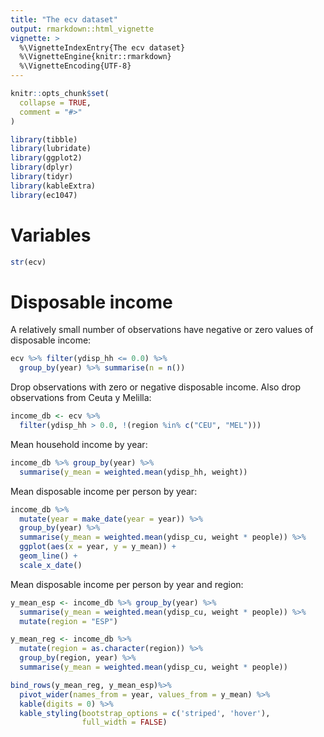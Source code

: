 ```yaml
---
title: "The ecv dataset"
output: rmarkdown::html_vignette
vignette: >
  %\VignetteIndexEntry{The ecv dataset}
  %\VignetteEngine{knitr::rmarkdown}
  %\VignetteEncoding{UTF-8}
---
```


```r
knitr::opts_chunk$set(
  collapse = TRUE,
  comment = "#>"
)
```

```r
library(tibble)
library(lubridate)
library(ggplot2)
library(dplyr)
library(tidyr)
library(kableExtra)
library(ec1047)
```

# Variables
```r
str(ecv)
```

# Disposable income

A relatively small number of observations have negative or zero values of disposable income:
```r
ecv %>% filter(ydisp_hh <= 0.0) %>% 
  group_by(year) %>% summarise(n = n())
```

Drop observations with zero or negative disposable income. Also drop observations from Ceuta y Melilla:
```r
income_db <- ecv %>% 
  filter(ydisp_hh > 0.0, !(region %in% c("CEU", "MEL")))
```

Mean household income by year:
```r
income_db %>% group_by(year) %>%
  summarise(y_mean = weighted.mean(ydisp_hh, weight))
```

Mean disposable income per person by year:
```r
income_db %>%
  mutate(year = make_date(year = year)) %>% 
  group_by(year) %>%
  summarise(y_mean = weighted.mean(ydisp_cu, weight * people)) %>%
  ggplot(aes(x = year, y = y_mean)) + 
  geom_line() + 
  scale_x_date()
```

Mean disposable income per person by year and region:
```r
y_mean_esp <- income_db %>% group_by(year) %>%
  summarise(y_mean = weighted.mean(ydisp_cu, weight * people)) %>%
  mutate(region = "ESP")

y_mean_reg <- income_db %>%
  mutate(region = as.character(region)) %>% 
  group_by(region, year) %>%
  summarise(y_mean = weighted.mean(ydisp_cu, weight * people)) 

bind_rows(y_mean_reg, y_mean_esp)%>%
  pivot_wider(names_from = year, values_from = y_mean) %>%
  kable(digits = 0) %>%
  kable_styling(bootstrap_options = c('striped', 'hover'), 
                full_width = FALSE)
```

